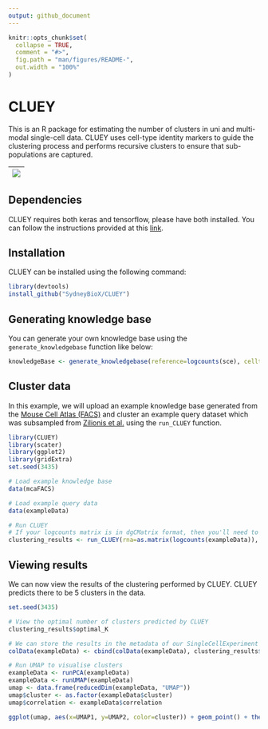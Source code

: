 ```yaml
---
output: github_document
---
```


<!-- README.md is generated from README.Rmd. Please edit that file -->

```r
knitr::opts_chunk$set(
  collapse = TRUE,
  comment = "#>",
  fig.path = "man/figures/README-",
  out.width = "100%"
)
```

# CLUEY

<!-- badges: start -->
<!-- badges: end -->

This is an R package for estimating the number of clusters in uni and multi-modal single-cell data. CLUEY uses cell-type identity markers to guide the clustering process and performs recursive clusters to ensure 
that sub-populations are captured.

| ![](man/figures/CLUEY_figure.png) |
|:--------------------------------------------------:|

## Dependencies
CLUEY requires both keras and tensorflow, please have both installed. You can follow the instructions provided at this [link](https://tensorflow.rstudio.com/install/).

## Installation
CLUEY can be installed using the following command:
```r
library(devtools)
install_github("SydneyBioX/CLUEY")
```

## Generating knowledge base
You can generate your own knowledge base using the `generate_knowledgebase` function like below:
```r
knowledgeBase <- generate_knowledgebase(reference=logcounts(sce), celltypes=sce$cellType)
```

## Cluster data
In this example, we will upload an example knowledge base generated from the [Mouse Cell Atlas (FACS)](https://www.nature.com/articles/s41586-020-2496-1) and cluster an example query dataset which was subsampled from [Zilionis et al.](https://pubmed.ncbi.nlm.nih.gov/30979687/) using the `run_CLUEY` function.
```r
library(CLUEY)
library(scater)
library(ggplot2)
library(gridExtra)
set.seed(3435)

# Load example knowledge base
data(mcaFACS)

# Load example query data
data(exampleData)

# Run CLUEY
# If your logcounts matrix is in dgCMatrix format, then you'll need to convert it to a matrix using `as.matrix()`
clustering_results <- run_CLUEY(rna=as.matrix(logcounts(exampleData)), clus_method="kmeans", knowledgebase=mcaFACS, k_limit=10)
```

## Viewing results
We can now view the results of the clustering performed by CLUEY. CLUEY predicts there to be 5 clusters in the data.
```r
set.seed(3435)

# View the optimal number of clusters predicted by CLUEY
clustering_results$optimal_K

# We can store the results in the metadata of our SingleCellExperiment object. 
colData(exampleData) <- cbind(colData(exampleData), clustering_results$predictions)

# Run UMAP to visualise clusters
exampleData <- runPCA(exampleData)
exampleData <- runUMAP(exampleData)
umap <- data.frame(reducedDim(exampleData, "UMAP"))
umap$cluster <- as.factor(exampleData$cluster)
umap$correlation <- exampleData$correlation

ggplot(umap, aes(x=UMAP1, y=UMAP2, color=cluster)) + geom_point() + theme_classic()
```


